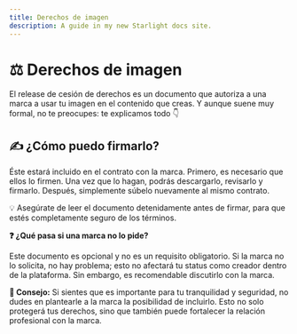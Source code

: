 ```yaml
---
title: Derechos de imagen
description: A guide in my new Starlight docs site.
---
```


# ⚖️ Derechos de imagen

El release de cesión de derechos es un documento que autoriza a una marca a usar tu imagen en el contenido que creas. Y aunque suene muy formal, no te preocupes: te explicamos todo 👇

## ✍️ ¿Cómo puedo firmarlo?

Éste estará incluido en el contrato con la marca. Primero, es necesario que ellos lo firmen. Una vez que lo hagan, podrás descargarlo, revisarlo y firmarlo. Después, simplemente súbelo nuevamente al mismo contrato. 

💡 Asegúrate de leer el documento detenidamente antes de firmar, para que estés completamente seguro de los términos.

**❓ ¿Qué pasa si una marca no lo pide?**

Este documento es opcional y no es un requisito obligatorio. Si la marca no lo solicita, no hay problema; esto no afectará tu status como creador dentro de la plataforma. Sin embargo, es recomendable discutirlo con la marca.

**📝 Consejo:** Si sientes que es importante para tu tranquilidad y seguridad, no dudes en plantearle a la marca la posibilidad de incluirlo. Esto no solo protegerá tus derechos, sino que también puede fortalecer la relación profesional con la marca.
